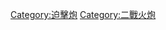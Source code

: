 {{Portal|World War II}}
{{Commons cat|World War II mortars}}

[[Category:迫擊炮|Category:迫擊炮]]
[[Category:二戰火炮|Category:二戰火炮]]